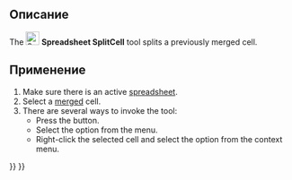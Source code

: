 <languages/>

{{Docnav/ru
|[[Spreadsheet_MergeCells/ru|Объединить ячейки]]
|[[Spreadsheet_AlignLeft/ru|Выровнять по левому краю]]
|[[Spreadsheet_Workbench/ru|Электронные таблицы]]
|IconL=Spreadsheet_MergeCells.svg
|IconR=Spreadsheet_AlignLeft.svg
|IconC=Workbench_Spreadsheet.svg
}}

<div class="mw-translate-fuzzy">
{{GuiCommand/ru
|Name=Spreadsheet SplitCell
|Name/ru=Разделить ячейку
|MenuLocation=Spreadsheet → Разделить ячейку
|Workbenches=[[Spreadsheet_Workbench/ru|Spreadsheet]]
|Version=0.17
}}
</div>

<span id="Description"></span>
==Описание==

The [[File:Spreadsheet_SplitCell.svg|24px]] '''Spreadsheet SplitCell''' tool splits a previously merged cell.

<span id="Usage"></span>
==Применение==

# Make sure there is an active [[Spreadsheet_CreateSheet|spreadsheet]].
# Select a [[Spreadsheet_MergeCells|merged]] cell.
# There are several ways to invoke the tool:
#* Press the {{Button|[[File:Spreadsheet_SplitCell.svg|16px]] [[Spreadsheet_SplitCell|Split Cell]]}} button.
#* Select the {{MenuCommand|Spreadsheet → [[File:Spreadsheet_SplitCell.svg|16px]] Split Cell}} option from the menu.
#* Right-click the selected cell and select the {{MenuCommand|[[File:Spreadsheet_SplitCell.svg|16px]] Split Cell}} option from the context menu.


{{Docnav/ru
|[[Spreadsheet_MergeCells/ru|Объединить ячейки]]
|[[Spreadsheet_AlignLeft/ru|Выровнять по левому краю]]
|[[Spreadsheet_Workbench/ru|Электронные таблицы]]
|IconL=Spreadsheet_MergeCells.svg
|IconR=Spreadsheet_AlignLeft.svg
|IconC=Workbench_Spreadsheet.svg
}}

{{Spreadsheet_Tools_navi{{#translation:}}}}
{{Userdocnavi{{#translation:}}}}